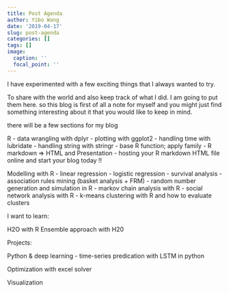 ```yaml
---
title: Post Agenda
author: Yibo Wang
date: '2019-04-17'
slug: post-agenda
categories: []
tags: []
image:
  caption: ''
  focal_point: ''
---
```



I have experimented with a few exciting things that I always wanted to try.

To share with the world and also keep track of what I did. I am going to put them here. so this blog is first of all a note for myself and you might just find something interesting about it that you would like to keep in mind.

there will be a few sections for my blog

R 
- data wrangling with dplyr
- plotting with ggplot2
- handling time with lubridate 
- handling string with stringr
- base R function; apply family 
- R markdown => HTML and Presentation
- hosting your R markdown HTML file online and start your blog today !!

Modelling with R 
- linear regression
- logistic regression
- survival analysis 
- association rules mining (basket analysis + FRM)
- random number generation and simulation in R
- markov chain analysis with R
- social network analysis with R
- k-means clustering with R and how to evaluate clusters

I want to learn:

H2O with R
Ensemble approach with H20






Projects:

Python & deep learning 
- time-series predication with LSTM in python 

Optimization with excel solver



Visualization





